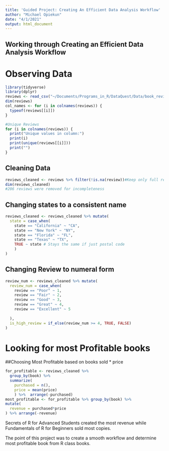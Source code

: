 ```yaml
---
title: 'Guided Project: Creating An Efficient Data Analysis Workflow'
author: "Michael Opiekun"
date: "4/1/2021"
output: html_document
---
```


## Working through Creating an Efficient Data Analysis Workflow

# Observing Data

```r
library(tidyverse)
library(dplyr)
reviews <- read_csv("~/Documents/Programs_in_R/DataQuest/Data/book_reviews.csv")
dim(reviews)
col_names <- for (i in colnames(reviews)) {
  typeof(reviews[[i]])
}

#Unique Reviews
for (i in colnames(reviews)) {
  print("Unique values in column:")
  print(i)
  print(unique(reviews[[i]]))
  print("")
}
```

## Cleaning Data

```r

reviews_cleaned <- reviews %>% filter(!is.na(review))#Keep only full reviews
dim(reviews_cleaned)
#206 reviews were removed for incompleteness
```

## Changing states to a consistent name

```r
reviews_cleaned <- reviews_cleaned %>% mutate(
  state = case_when(
    state == "California" ~ "CA",
    state == "New York" ~ "NY",
    state == "Florida" ~ "FL",
    state == "Texas" ~ "TX",
    TRUE ~ state # Stays the same if just postal code
    )
)
```

## Changing Review to numeral form

```r
review_num <- reviews_cleaned %>% mutate(
  review_num = case_when(
    review == "Poor" ~ 1,
    review == "Fair" ~ 2,
    review == "Good" ~ 3,
    review == "Great" ~ 4,
    review == "Excellent" ~ 5
    
  ),
  is_high_review = if_else(review_num >= 4, TRUE, FALSE)
)

```

# Looking for most Profitable books

##Choosing Most Profitable based on books sold * price

```r
for_profitable <- reviews_cleaned %>% 
  group_by(book) %>% 
  summarize(
    purchased = n(),
    price = mean(price)
    ) %>%  arrange(-purchased)
most_profitable <- for_profitable %>% group_by(book) %>%
mutate(
  revenue = purchased*price 
) %>% arrange(-revenue)


```


Secrets of R for Advanced Students created the most revenue while Fundamentals of R for Beginners sold most copies.


The point of this project was to create a smooth workflow and determine most profitable book from R class books.







